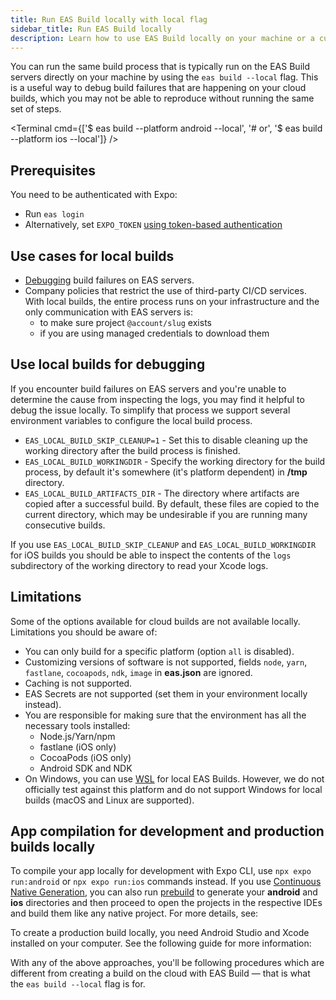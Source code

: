 ```yaml
---
title: Run EAS Build locally with local flag
sidebar_title: Run EAS Build locally
description: Learn how to use EAS Build locally on your machine or a custom infrastructure using the --local flag.
---
```




You can run the same build process that is typically run on the EAS Build servers directly on your machine by using the `eas build --local` flag. This is a useful way to debug build failures that are happening on your cloud builds, which you may not be able to reproduce without running the same set of steps.

<Terminal
  cmd={['$ eas build --platform android --local', '# or', '$ eas build --platform ios --local']}
/>

## Prerequisites

You need to be authenticated with Expo:

- Run `eas login`
- Alternatively, set `EXPO_TOKEN` [using token-based authentication](/accounts/programmatic-access)

## Use cases for local builds

- [Debugging](#use-local-builds-for-debugging) build failures on EAS servers.
- Company policies that restrict the use of third-party CI/CD services. With local builds, the entire process runs on your infrastructure and the only communication with EAS servers is:
  - to make sure project `@account/slug` exists
  - if you are using managed credentials to download them

## Use local builds for debugging

If you encounter build failures on EAS servers and you're unable to determine the cause from inspecting the logs, you may find it helpful to debug the issue locally. To simplify that process we support several environment variables to configure the local build process.

- `EAS_LOCAL_BUILD_SKIP_CLEANUP=1` - Set this to disable cleaning up the working directory after the build process is finished.
- `EAS_LOCAL_BUILD_WORKINGDIR` - Specify the working directory for the build process, by default it's somewhere (it's platform dependent) in **/tmp** directory.
- `EAS_LOCAL_BUILD_ARTIFACTS_DIR` - The directory where artifacts are copied after a successful build. By default, these files are copied to the current directory, which may be undesirable if you are running many consecutive builds.

If you use `EAS_LOCAL_BUILD_SKIP_CLEANUP` and `EAS_LOCAL_BUILD_WORKINGDIR` for iOS builds you should be able to inspect the contents of the `logs` subdirectory of the working directory to read your Xcode logs.

## Limitations

Some of the options available for cloud builds are not available locally. Limitations you should be aware of:

- You can only build for a specific platform (option `all` is disabled).
- Customizing versions of software is not supported, fields `node`, `yarn`, `fastlane`, `cocoapods`, `ndk`, `image` in **eas.json** are ignored.
- Caching is not supported.
- EAS Secrets are not supported (set them in your environment locally instead).
- You are responsible for making sure that the environment has all the necessary tools installed:
  - Node.js/Yarn/npm
  - fastlane (iOS only)
  - CocoaPods (iOS only)
  - Android SDK and NDK
- On Windows, you can use [WSL](https://docs.microsoft.com/en-us/windows/wsl/install) for local EAS Builds. However, we do not officially test against this platform and do not support Windows for local builds (macOS and Linux are supported).

## App compilation for development and production builds locally

To compile your app locally for development with Expo CLI, use `npx expo run:android` or `npx expo run:ios` commands instead. If you use [Continuous Native Generation](/workflow/continuous-native-generation), you can also run [prebuild](/workflow/prebuild) to generate your **android** and **ios** directories and then proceed to open the projects in the respective IDEs and build them like any native project. For more details, see:

<BoxLink
  title="Local app development"
  Icon={BookOpen02Icon}
  description="Learn how to compile and build your Expo app locally."
  href="/guides/local-app-development/"
/>

To create a production build locally, you need Android Studio and Xcode installed on your computer. See the following guide for more information:

<BoxLink
  title="Create a production build locally"
  Icon={BookOpen02Icon}
  description="Learn how to create a production build for your Expo app locally on your computer."
  href="/guides/local-app-production/"
/>

With any of the above approaches, you'll be following procedures which are different from creating a build on the cloud with EAS Build &mdash; that is what the `eas build --local` flag is for.
